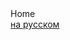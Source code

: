 <div
  style={{
    width: '100%',
    display: 'flex',
    flexWrap: 'wrap',
    justifyContent: 'space-between',
    alignItems: 'center'
  }}
>
  <div
    style={{
      display: 'flex',
      flexWrap: 'wrap',
      alignItems: 'center',
      fontWeight: 'bold',
      fontSize: '18px'
    }}
  >
    <LinkNoStyle to="/">Home</LinkNoStyle>
  </div>
  <div
    style={{
      display: 'flex',
      flexWrap: 'wrap',
      alignItems: 'center'
    }}
  >
    <div style={{ width: '120px' }}>
      <a href="https://www.ganev.ru/">на русском</a>
    </div>
    <LightDarkSwitchButton darkLabel="🌙" lightLabel="☀️" />
  </div>
</div>
